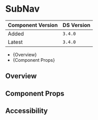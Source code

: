 


<Meta of={SubNavStories} />

# SubNav

| Component Version | DS Version |
| ----------------- | ---------- |
| Added             | `3.4.0`   |
| Latest            | `3.4.0`   |


- {<Link href="#overview" target="_self">Overview</Link>}
- {<Link href="#component-props" target="_self">Component Props</Link>}


## Overview

<Description of={SubNavStories} />

## Component Props

<Canvas of={SubNavStories.WithControls} />

<ArgTypes of={SubNavStories.WithControls} />

## Accessibility

<Canvas of={SubNavStories.SelectedItem} />

<Canvas of={SubNavStories.Outline} />

<Canvas of={SubNavStories.HighlightColor} />
